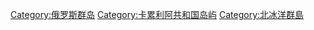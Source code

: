 [[Category:俄罗斯群岛|Category:俄罗斯群岛]]
[[Category:卡累利阿共和国岛屿|Category:卡累利阿共和国岛屿]]
[[Category:北冰洋群島|Category:北冰洋群島]]